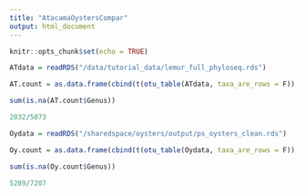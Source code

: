 ```yaml
---
title: "AtacamaOystersCompar"
output: html_document
---
```

```r
knitr::opts_chunk$set(echo = TRUE)
```

```r
ATdata = readRDS("/data/tutorial_data/lemur_full_phyloseq.rds")

AT.count = as.data.frame(cbind(t(otu_table(ATdata, taxa_are_rows = F)),tax_table(ATdata)))

sum(is.na(AT.count$Genus))

2032/5073

```

```r
Oydata = readRDS("/sharedspace/oysters/output/ps_oysters_clean.rds")

Oy.count = as.data.frame(cbind(t(otu_table(Oydata, taxa_are_rows = F)),tax_table(Oydata)))

sum(is.na(Oy.count$Genus))

5289/7207

```

